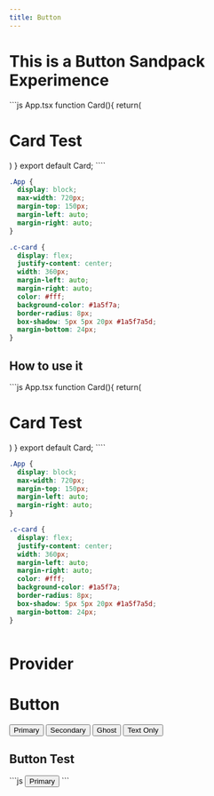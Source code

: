 ```yaml
---
title: Button
---
```


# This is a Button Sandpack Experimence

<CodeEditorPreviewProvider>
```js App.tsx
function Card(){
    return(
      <div className="c-card">
        <div className='c-card__content'>
            <h1>Card Test</h1>
        </div>
      </div>
    )
}
export default Card;
````

```css styles.css hidden
.App {
  display: block;
  max-width: 720px;
  margin-top: 150px;
  margin-left: auto;
  margin-right: auto;
}

.c-card {
  display: flex;
  justify-content: center;
  width: 360px;
  margin-left: auto;
  margin-right: auto;
  color: #fff;
  background-color: #1a5f7a;
  border-radius: 8px;
  box-shadow: 5px 5px 20px #1a5f7a5d;
  margin-bottom: 24px;
}
```

</CodeEditorPreviewProvider>

## How to use it

<CodeEditorPreview>
```js App.tsx
function Card(){
    return(
      <div className="c-card">
        <div className='c-card__content'>
            <h1>Card Test</h1>
        </div>
      </div>
    )
}
export default Card;
````

```css styles.css hidden
.App {
  display: block;
  max-width: 720px;
  margin-top: 150px;
  margin-left: auto;
  margin-right: auto;
}

.c-card {
  display: flex;
  justify-content: center;
  width: 360px;
  margin-left: auto;
  margin-right: auto;
  color: #fff;
  background-color: #1a5f7a;
  border-radius: 8px;
  box-shadow: 5px 5px 20px #1a5f7a5d;
  margin-bottom: 24px;
}
```

</CodeEditorPreview>

```

```

# Provider

# Button

<Inline space="small">
  <Button variant="primary">Primary</Button>
  <Button variant="secondary">Secondary</Button>
  <Button variant="ghost">Ghost</Button>
  <Button variant="text">Text Only</Button>
</Inline>

## Button Test

<CodeEditorPreviewProvider>
  ```js
  <Button variant="primary">Primary</Button>
  ```
</CodeEditorPreviewProvider>
